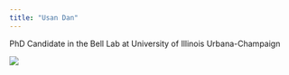 ---
title: "Usan Dan"
---

PhD Candidate in the Bell Lab at University of Illinois Urbana-Champaign

![](photos/portrait.jpg)